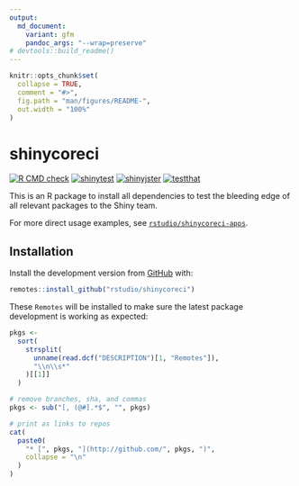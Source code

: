 ```yaml
---
output:
  md_document:
    variant: gfm
    pandoc_args: "--wrap=preserve"
# devtools::build_readme()
---
```


<!-- README.md is generated from README.Rmd. Please edit that file -->

```r
knitr::opts_chunk$set(
  collapse = TRUE,
  comment = "#>",
  fig.path = "man/figures/README-",
  out.width = "100%"
)
```

# shinycoreci

<!-- badges: start -->
[![R CMD check](https://github.com/rstudio/shinycoreci/workflows/R-CMD-check/badge.svg)](https://github.com/rstudio/shinycoreci/actions?query=workflow%3AR-CMD-check)
[![shinytest](https://github.com/rstudio/shinycoreci-apps/workflows/shinytest/badge.svg?branch=master)](https://github.com/rstudio/shinycoreci-apps/actions?query=workflow%3Ashinytest)
[![shinyjster](https://github.com/rstudio/shinycoreci-apps/workflows/shinyjster/badge.svg?branch=master)](https://github.com/rstudio/shinycoreci-apps/actions?query=workflow%3Ashinyjster)
[![testthat](https://github.com/rstudio/shinycoreci-apps/workflows/testthat/badge.svg?branch=master)](https://github.com/rstudio/shinycoreci-apps/actions?query=workflow%3Atestthat)
<!-- badges: end -->

This is an R package to install all dependencies to test the bleeding edge of all relevant packages to the Shiny team.

For more direct usage examples, see [`rstudio/shinycoreci-apps`](https://github.com/rstudio/shinycoreci-apps).


## Installation

Install the development version from [GitHub](https://github.com/) with:

``` r
remotes::install_github("rstudio/shinycoreci")
```

These `Remotes` will be installed to make sure the latest package development is working as expected:

```r
pkgs <-
  sort(
    strsplit(
      unname(read.dcf("DESCRIPTION")[1, "Remotes"]),
      "\\n\\s*"
    )[[1]]
  )

# remove branches, sha, and commas
pkgs <- sub("[, (@#].*$", "", pkgs)

# print as links to repos
cat(
  paste0(
    "* [", pkgs, "](http://github.com/", pkgs, ")",
    collapse = "\n"
  )
)
```
